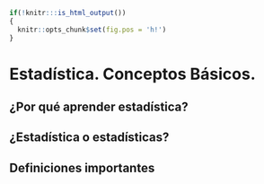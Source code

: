 ```r
if(!knitr:::is_html_output())
{
  knitr::opts_chunk$set(fig.pos = 'h!')
}
```


# Estadística. Conceptos Básicos. {#intro}

## ¿Por qué aprender estadística?



## ¿Estadística o estadísticas?


## Definiciones importantes

